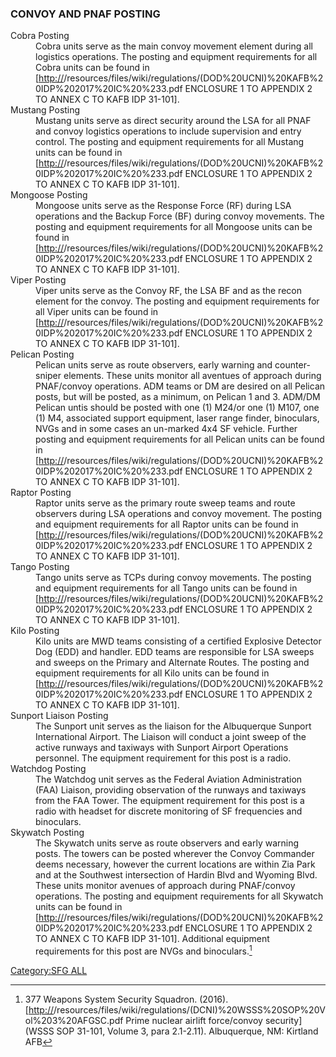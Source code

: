 [[Category:SFG ALL]]
===CONVOY AND PNAF POSTING===
;Cobra Posting
:Cobra units serve as the main convoy movement element during all logistics operations. The posting and equipment requirements for all Cobra units can be found in [http://{{SERVERNAME}}/resources/files/wiki/regulations/(DOD%20UCNI)%20KAFB%20IDP%202017%20IC%20%233.pdf ENCLOSURE 1 TO APPENDIX 2 TO ANNEX C TO KAFB IDP 31-101].
;Mustang Posting
:Mustang units serve as direct security around the LSA for all PNAF and convoy logistics operations to include supervision and entry control. The posting and equipment requirements for all Mustang units can be found in [http://{{SERVERNAME}}/resources/files/wiki/regulations/(DOD%20UCNI)%20KAFB%20IDP%202017%20IC%20%233.pdf ENCLOSURE 1 TO APPENDIX 2 TO ANNEX C TO KAFB IDP 31-101].
;Mongoose Posting
:Mongoose units serve as the Response Force (RF) during LSA operations and the Backup Force (BF) during convoy movements. The posting and equipment requirements for all Mongoose units can be found in [http://{{SERVERNAME}}/resources/files/wiki/regulations/(DOD%20UCNI)%20KAFB%20IDP%202017%20IC%20%233.pdf ENCLOSURE 1 TO APPENDIX 2 TO ANNEX C TO KAFB IDP 31-101].
;Viper Posting
:Viper units serve as the Convoy RF, the LSA BF and as the recon element for the convoy. The posting and equipment requirements for all Viper units can be found in [http://{{SERVERNAME}}/resources/files/wiki/regulations/(DOD%20UCNI)%20KAFB%20IDP%202017%20IC%20%233.pdf ENCLOSURE 1 TO APPENDIX 2 TO ANNEX C TO KAFB IDP 31-101].
;Pelican Posting
:Pelican units serve as route observers, early warning and counter-sniper elements. These units monitor all aventues of approach during PNAF/convoy operations. ADM teams or DM are desired on all Pelican posts, but will be posted, as a minimum, on Pelican 1 and 3. ADM/DM Pelican untis should be posted with one (1) M24/or one (1) M107, one (1) M4, associated support equipment, laser range finder, binoculars, NVGs and in some cases an un-marked 4x4 SF vehicle. Further posting and equipment requirements for all Pelican units can be found in [http://{{SERVERNAME}}/resources/files/wiki/regulations/(DOD%20UCNI)%20KAFB%20IDP%202017%20IC%20%233.pdf ENCLOSURE 1 TO APPENDIX 2 TO ANNEX C TO KAFB IDP 31-101].
;Raptor Posting
:Raptor units serve as the primary route sweep teams and route observers during LSA operations and convoy movement. The posting and equipment requirements for all Raptor units can be found in [http://{{SERVERNAME}}/resources/files/wiki/regulations/(DOD%20UCNI)%20KAFB%20IDP%202017%20IC%20%233.pdf ENCLOSURE 1 TO APPENDIX 2 TO ANNEX C TO KAFB IDP 31-101].
;Tango Posting
:Tango units serve as TCPs during convoy movements. The posting and equipment requirements for all Tango units can be found in [http://{{SERVERNAME}}/resources/files/wiki/regulations/(DOD%20UCNI)%20KAFB%20IDP%202017%20IC%20%233.pdf ENCLOSURE 1 TO APPENDIX 2 TO ANNEX C TO KAFB IDP 31-101].
;Kilo Posting
:Kilo units are MWD teams consisting of a certified Explosive Detector Dog (EDD) and handler. EDD teams are responsible for LSA sweeps and sweeps on the Primary and Alternate Routes. The posting and equipment requirements for all Kilo units can be found in [http://{{SERVERNAME}}/resources/files/wiki/regulations/(DOD%20UCNI)%20KAFB%20IDP%202017%20IC%20%233.pdf ENCLOSURE 1 TO APPENDIX 2 TO ANNEX C TO KAFB IDP 31-101].
;Sunport Liaison Posting
:The Sunport unit serves as the liaison for the Albuquerque Sunport International Airport. The Liaison will conduct a joint sweep of the active runways and taxiways with Sunport Airport Operations personnel. The equipment requirement for this post is a radio.
;Watchdog Posting
:The Watchdog unit serves as the Federal Aviation Administration (FAA) Liaison, providing observation of the runways and taxiways from the FAA Tower. The equipment requirement for this post is a radio with headset for discrete monitoring of SF frequencies and binoculars.
;Skywatch Posting
:The Skywatch units serve as route observers and early warning posts. The towers can be posted wherever the Convoy Commander deems necessary, however the current locations are within Zia Park and at the Southwest intersection of Hardin Blvd and Wyoming Blvd. These units monitor avenues of approach during PNAF/convoy operations. The posting and equipment requirements for all Skywatch units can be found in [http://{{SERVERNAME}}/resources/files/wiki/regulations/(DOD%20UCNI)%20KAFB%20IDP%202017%20IC%20%233.pdf ENCLOSURE 1 TO APPENDIX 2 TO ANNEX C TO KAFB IDP 31-101]. Additional equipment requirements for this post are NVGs and binoculars.<ref name="one">377 Weapons System Security Squadron. (2016). [http://{{SERVERNAME}}/resources/files/wiki/regulations/(DCNI)%20WSSS%20SOP%20Vol%203%20AFGSC.pdf Prime nuclear airlift force/convoy security] (WSSS SOP 31-101, Volume 3, para 2.1-2.11). Albuquerque, NM: Kirtland AFB</ref>

<references />